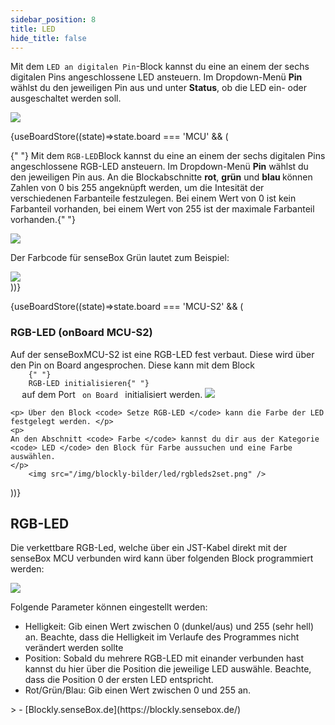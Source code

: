 ```yaml
---
sidebar_position: 8
title: LED
hide_title: false
---
```



<Layout title="LED">

Mit dem `LED an digitalen Pin`-Block kannst du eine an einem der sechs digitalen Pins angeschlossene LED ansteuern. Im Dropdown-Menü **Pin** wählst du den jeweiligen Pin aus und unter **Status**, ob die LED ein- oder ausgeschaltet werden soll.

![](/img/blockly-bilder/led/blockly-led-1.svg)

{useBoardStore((state)=>state.board === 'MCU' && (

<div>
  <p>
    {" "}
    Mit dem <code>RGB-LED</code>Block kannst du eine an einem der sechs digitalen
    Pins angeschlossene RGB-LED ansteuern. Im Dropdown-Menü <b>Pin</b> wählst du
    den jeweiligen Pin aus. An die Blockabschnitte <b>rot</b>, <b>grün</b> und <b>
      blau
    </b> können Zahlen von 0 bis 255 angeknüpft werden, um die Intesität der verschiedenen
    Farbanteile festzulegen. Bei einem Wert von 0 ist kein Farbanteil vorhanden,
    bei einem Wert von 255 ist der maximale Farbanteil vorhanden.{" "}
  </p>
  <img src="/img/blockly-bilder/led/blockly-led-2.svg" />
  <p> Der Farbcode für senseBox Grün lautet zum Beispiel: </p>
  <img src="/img/blockly-bilder/led/blockly-led-3.svg" />
</div>
))}

{useBoardStore((state)=>state.board === 'MCU-S2' && (

<div>
  <h3> RGB-LED (onBoard MCU-S2) </h3>
  Auf der senseBoxMCU-S2 ist eine RGB-LED fest verbaut. Diese wird über den Pin on
  Board angesprochen. Diese kann mit dem Block <code>
    {" "}
    RGB-LED initialisieren{" "}
  </code> auf dem Port <code> on Board </code> initialisiert werden.
  <img src="/img/blockly-bilder/led/rgbleds2.png" />

    <p> Über den Block <code> Setze RGB-LED </code> kann die Farbe der LED festgelegt werden. </p>
    <p>
    An den Abschnitt <code> Farbe </code> kannst du dir aus der Kategorie <code> LED </code> den Block für Farbe aussuchen und eine Farbe auswählen.
    </p>
        <img src="/img/blockly-bilder/led/rgbleds2set.png" />

</div>
))}

## RGB-LED

Die verkettbare RGB-Led, welche über ein JST-Kabel direkt mit der senseBox MCU verbunden wird kann über folgenden Block programmiert werden:

![](/img/blockly-bilder/led/blockly-led-4.svg)

Folgende Parameter können eingestellt werden:

- Helligkeit: Gib einen Wert zwischen 0 (dunkel/aus) und 255 (sehr hell) an. Beachte, dass die Helligkeit im Verlaufe des Programmes nicht verändert werden sollte
- Position: Sobald du mehrere RGB-LED mit einander verbunden hast kannst du hier über die Position die jeweilige LED auswähle. Beachte, dass die Position 0 der ersten LED entspricht.
- Rot/Grün/Blau: Gib einen Wert zwischen 0 und 255 an.

</Layout>
> - [Blockly.senseBox.de](https://blockly.sensebox.de/)
